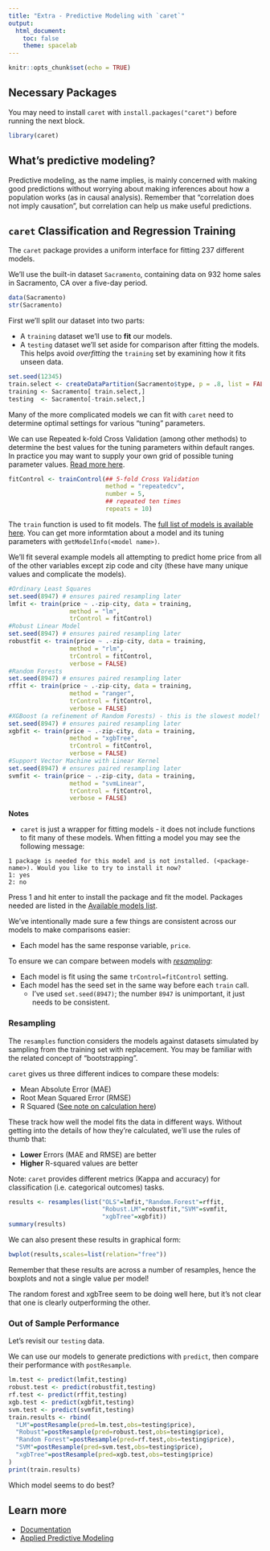 ```yaml
---
title: "Extra - Predictive Modeling with `caret`"
output: 
  html_document:
    toc: false
    theme: spacelab
---
```


```r
knitr::opts_chunk$set(echo = TRUE)
```

## Necessary Packages

You may need to install `caret` with `install.packages("caret")` before running the next block.

```r
library(caret)
```

## What's predictive modeling?

Predictive modeling, as the name implies, is mainly concerned with making good predictions without worrying about making inferences about how a population works (as in causal analysis).  Remember that "correlation does not imply causation", but correlation can help us make useful predictions.

## `caret` Classification and Regression Training

The `caret` package provides a uniform interface for fitting 237 different models.

We'll use the built-in dataset `Sacramento`, containing data on 932 home sales in Sacramento, CA over a five-day period.

```r
data(Sacramento)
str(Sacramento)
```

First we'll split our dataset into two parts:

* A `training` dataset we'll use to **fit** our models.
* A `testing` dataset we'll set aside for comparison after fitting the models.  This helps avoid *overfitting* the `training` set by examining how it fits unseen data.

```r
set.seed(12345)
train.select <- createDataPartition(Sacramento$type, p = .8, list = FALSE)
training <- Sacramento[ train.select,]
testing  <- Sacramento[-train.select,]
```

Many of the more complicated models we can fit with `caret` need to determine optimal settings for various "tuning" parameters.

We can use Repeated k-fold Cross Validation (among other methods) to determine the best values for the tuning parameters within default ranges.  In practice you may want to supply your own grid of possible tuning parameter values.  [Read more here](http://topepo.github.io/caret/model-training-and-tuning.html#basic-parameter-tuning).

```r
fitControl <- trainControl(## 5-fold Cross Validation
                           method = "repeatedcv",
                           number = 5,
                           ## repeated ten times
                           repeats = 10)
```

The `train` function is used to fit models.  The [full list of models is available here](http://topepo.github.io/caret/available-models.html).  You can get more informtation about a model and its tuning parameters with `getModelInfo(<model name>)`.

We'll fit several example models all attempting to predict home price from all of the other variables except zip code and city (these have many unique values and complicate the models).

```r
#Ordinary Least Squares
set.seed(8947) # ensures paired resampling later
lmfit <- train(price ~ .-zip-city, data = training, 
                 method = "lm",
                 trControl = fitControl)
#Robust Linear Model
set.seed(8947) # ensures paired resampling later
robustfit <- train(price ~ .-zip-city, data = training, 
                 method = "rlm", 
                 trControl = fitControl,
                 verbose = FALSE)
#Random Forests
set.seed(8947) # ensures paired resampling later
rffit <- train(price ~ .-zip-city, data = training, 
                 method = "ranger", 
                 trControl = fitControl,
                 verbose = FALSE)
#XGBoost (a refinement of Random Forests) - this is the slowest model!
set.seed(8947) # ensures paired resampling later
xgbfit <- train(price ~ .-zip-city, data = training,
                 method = "xgbTree",
                 trControl = fitControl,
                 verbose = FALSE)
#Support Vector Machine with Linear Kernel
set.seed(8947) # ensures paired resampling later
svmfit <- train(price ~ .-zip-city, data = training, 
                 method = "svmLinear", 
                 trControl = fitControl,
                 verbose = FALSE)
```

**Notes**

* `caret` is just a wrapper for fitting models - it does not include functions to fit many of these models.  When fitting a model you may see the following message:
```
1 package is needed for this model and is not installed. (<package-name>). Would you like to try to install it now?
1: yes
2: no
```
Press 1 and hit enter to install the package and fit the model.  Packages needed are listed in the [Available models list](http://topepo.github.io/caret/available-models.html).

We've intentionally made sure a few things are consistent across our models to make comparisons easier:

* Each model has the same response variable, `price`.

To ensure we can compare between models with [*resampling*](https://en.wikipedia.org/wiki/Resampling_(statistics)):

* Each model is fit using the same `trControl=fitControl` setting.
* Each model has the seed set in the same way before each `train` call.  
    + I've used `set.seed(8947)`; the number `8947` is unimportant, it just needs to be consistent.


### Resampling

The `resamples` function considers the models against datasets simulated by sampling from the training set with replacement.  You may be familiar with the related concept of "bootstrapping".

`caret` gives us three different indices to compare these models:

* Mean Absolute Error (MAE)
* Root Mean Squared Error (RMSE)
* R Squared ([See note on calculation here](https://topepo.github.io/caret/measuring-performance.html#reg))

These track how well the model fits the data in different ways.  Without getting into the details of how they're calculated, we'll  use the rules of thumb that:

* **Lower** Errors (MAE and RMSE) are better
* **Higher** R-squared values are better

Note: `caret` provides different metrics (Kappa and accuracy) for classification (i.e. categorical outcomes) tasks.

```r
results <- resamples(list("OLS"=lmfit,"Random.Forest"=rffit,
                          "Robust.LM"=robustfit,"SVM"=svmfit,
                          "xgbTree"=xgbfit))
summary(results)
```

We can also present these results in graphical form:

```r
bwplot(results,scales=list(relation="free"))
```

Remember that these results are across a number of resamples, hence the boxplots and not a single value per model!

The random forest and xgbTree seem to be doing well here, but it's not clear that one is clearly outperforming the other.

### Out of Sample Performance

Let's revisit our `testing` data.  

We can use our models to generate predictions with `predict`, then compare their performance with `postResample`.

```r
lm.test <- predict(lmfit,testing)
robust.test <- predict(robustfit,testing)
rf.test <- predict(rffit,testing)
xgb.test <- predict(xgbfit,testing)
svm.test <- predict(svmfit,testing)
train.results <- rbind(
  "LM"=postResample(pred=lm.test,obs=testing$price),
  "Robust"=postResample(pred=robust.test,obs=testing$price),
  "Random Forest"=postResample(pred=rf.test,obs=testing$price),
  "SVM"=postResample(pred=svm.test,obs=testing$price),
  "xgbTree"=postResample(pred=xgb.test,obs=testing$price)
)
print(train.results)
```

Which model seems to do best?

## Learn more

* [Documentation](http://topepo.github.io/caret/index.html)
* [Applied Predictive Modeling](https://search.lib.unc.edu/search?R=UNCb7414199)

